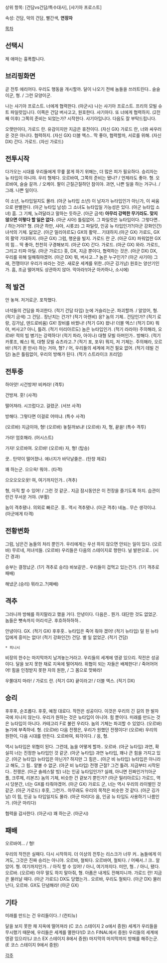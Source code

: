 상위 항목: [건담vs건담/특수대사], [샤기아 프로스트]

속성: 건담, 악의 건담, 빨간색, '''연장자'''

[[목차]]
== 선택시 ==
제 애마는 흉폭합니다.

== 브리핑화면 ==
곧 전투 에리어다. 
우리도 행동을 개시할까. 
달이 나오기 전에 놈들을 쓰러트린다.. 
슬슬이군, 형. / 그런 모양이군.

나는 샤기아 프로스트. 너에게 협력한다. (아군시)
나는 샤기아 프로스트. 프리의 모빌 슈트 파일럿입니다.
이쪽은 건담 버사고고, 원호한다.
샤기아다. 또 너에게 협력하지. (2전째 이후)
그쪽의 준비는 되었는가? 시작한다.
샤기아입니다. 다음도 잘 부탁드립니다. 

오랫만이다, 가로드 란. 유감이지만 지금은 휴전이다. (자신 GX) 
가로드 란, 너와 싸우러 온 것은 아니다. 협력하지. (자신 GX) 
더블 엑스.. 딱 좋아, 협력할까, 서로를 위해. (자신 DX) 
간다. 가로드. (자신 가로드)

== 전투시작 ==
다가오는 시대를 우리들에게 무릎 꿇게 하기 위해는, 더 많은 피가 필요하다. 
승리자는 뉴 타입이 아니야. 우리 형제다. 
오르바여, 그쪽의 준비는 됐나? / 언제라도 좋아. 형.
오르바여, 슬슬 갈까. / 오케이. 팔이 근질근질하던 참이야. 
과연, 나쁜 일을 하는 거구나. / 그래. 나쁜 일이다.

이 소년, 뉴타입일지도 몰라. (아군 뉴타입 소년)
이 남자가 뉴타입인가 아닌가, 이 싸움으로 판별한다. (아군 뉴타입 남성) 
그 소녀도 뉴타입일 가능성은 있다. (아군 뉴타입 소녀) 
흠. 그 기체, 노려달라고 말하는 듯하군. (아군 금색) 
'''아무리 강력한 무기라도. 맞지 않으면 이렇다 할 일은 없다.''' (아군 샤아) 
틀림없어. 그 파일럿은 뉴타입이다. 그렇다면.. / 하는거야? 형. (아군 하만, 샤아, 시롯코) 
그 파일럿, 인공 뉴 타입인가?(아군 강화인간) 
녀석의 기체. 닮았군. (아군 밀리아르도) 
GX의 활약… 기대하지.(아군 GX) 
가로드, GX의 활약 기대하지. (아군 GX) 
그럼, 행운을 빌지. 가로드 란 군. (아군 GX) 
파워업한 GX의 힘… 딱 좋아, 천천히 구경해보지. (아군 GX) 
간다. 가로드. (아군 GX) 
와라. 가로드, 그리고 티파 아딜. (아군 가로드) 
훗, DX, 지금 뿐이다, 협력하는 것은. (아군 DX) 
DX, 우리를 위해 일해줘야겠어. (아군 DX) 
뭐, 버사고…? 놈은 누구인가? (아군 샤기아) 
그래, 전쟁이다! 우리가 바라는 것은. 새로운 세계를 위한..(아군 깅가남) 
원호는 양산기인가. 흠, 조금 떨어져도 상관하지 않아. 막아라!(아군 아카하나, 소시에) 

== 적 발견 ==
안 놓쳐.
저거로군.
포착했다.

녀석들의 건담을 파괴한다. (적기 건담 타입)
눈에 거슬리는군. 파괴할까. / 알았어, 형. (적기 금색)
그 건담.. 장난치는 건가? (적기 아렌비)
응? 놈의 기체.. 건담인가? (적기 로랑, 깅가남, 덴드로비움)
GX! 장비를 바꿨나! (적기 GX)
왔나! 더블 엑스! (적기 DX)
뭐야, 버사고? 아니, 틀려. (적기 미리아르도)
놈은 뉴타입인가. (적기 라라아)
주의해라, 오르바! 적의 빔 병기는 강력하다! (적기 파라, 아이나)
대형 모빌 아머인가.. 방해다. (적기 카롯조, 퀘스)
뭐, 대형 모빌 슈츠라고..? (적기 포, 포우)
뭐지, 저 기체는. 주의해라, 오르바! (적기 퀸 만사)
하는 거야, 형? / 어, 우리들의 세계에 저건 필요 없어. (적기 데빌 건담)
놈은 틀림없이, 우리의 방해가 된다. (적기 스트라이크 프리덤)

== 전투중 ==
하아앗!
시건방져!
비켜라! (격투)

건방져.
훗! (사격)

떨어져라.
시끄럽다고.
걸렸군. (서브 사격)

방해다.
그렇다면 이걸로 어떠냐. (특수 사격)

(오르바) 지금이야, 형!
(오르바) 놓칠까보냐!
(오르바) 자, 형, 끝을! (특수 격투)

가라!
엄호해라. (어시스트)

가자! 오르바여.
오르바!
(오르바) 자, 형! (탑승)

큿.. 탄약이 떨어졌나.
에너지가 바닥날줄은.. (탄창 제로)

꽤 하는군.
으으윽!
뭐야.. (타격)

으오오오오옷!
여, 여기까지인가.. (격추)

형, 아직 할 수 있어! / 그런 것 같군..
지금 잠시동안은 이 전장을 즐기도록 하지.
습관이란건 무서운 거야. (부활)

놈이 격추됐나. 의외로 빠르군.
훗.. 역시 격추됐나. (아군 격추)
네놈.. 무슨 생각이냐. (아군에게 타격)

== 전황변화 ==
그럼, 남은건 놈들의 처리 뿐인가.
우리에게는 우선 하지 않으면 안되는 일이 있다.
(오르바) 무르네, 저녀석들.
(오르바) 우리들은 다음의 스테이지로 향한다. 널 발판으로.. (시간 경과)

승부는 결정났군. (1기 격추로 승리)
바보같은.. 우리들이 겁먹고 있는건가. (1기 격추로 패배)

해냈군.(승리)
뭐라고..?(패배)

== 격추 ==
그러니까 방해를 하지말라고 했을 거다.
안녕이다.
다음은..
뭔가. 대단한 것도 없었군.
놈들은 뼛속까지 어리석군.
후흐하하하하..

안녕이다. GX. (적기 GX)
후후훗.. 뉴타입은 죽어 줘야 겠어! (적기 뉴타입)
덜 된 뉴타입에게 흥미는 없다! (적기 강화인간)
건담. 별 일 없었군. (적기 건담)

 * 피니시
비장의 한수는 마지막까지 남겨놓는거라고.
우리들의 세계에 영광 있으리.
작전은 성공이다.
달을 보지 못한 채로 지옥에 떨어져라.
위협이 되는 자들은 배제한다! / 죽어어어어!
힘을 인정받지 못한 자의 원한, / 그 몸으로 맛봐라!

우쭐대지 마라! / 가로드 란. (적기 GX)
끝이라고! / 더블 엑스. (적기 DX)

== 승리 ==
후후후, 순조롭다. 
후훗, 예정 대로다. 
작전은 성공이다. 
이것은 우리의 긴 길의 한 발자국에 지나지 않는다. 
우리가 원하는 것은 뉴타입이 아니야. 힘 뿐이다. 
미래를 만드는 것은 뉴타입이 아니다. 카테고리 F로 불린 우리다.  
놈의 기체는 파괴할 수 있었다. 
(오르바) 놀기에 부족하네. 형.
(오르바) 다음 전쟁은, 우리가 원했던 전쟁이다! 
(오르바) 우리의 원한이, 다음 시대를 만든다. 
오르바여, 퇴각이다. / 응, 형. 

역시 뉴타입은 위협이 된다. 그런데, 놈을 어떻게 할까.. 오르바. (아군 뉴타입) 
과연, 확실히 너는 진정한 뉴타입인 것 같군. (아군 뉴타입) 
과연 뉴타입, 꽤나 큰 힘을 가지고 있군. (아군 뉴타입) 
뉴타입은 아닌가? 하지만 그 힘은.. (아군 비 뉴타입) 
뉴타입은 아니라고 해도, 그 힘.. 얕볼 수 없군. (아군 비 뉴타입) 
전쟁 근절? 그건 틀려. 지금부터 시작된다.. 전쟁은. (아군 솔레스탈 빙) 
너는 인공 뉴타입인가? 실례, 아니면 진짜인가?(아군 플, 크루제, 리본즈) 
놈의 기체, 비슷한 건 겉보기 뿐인가? (아군 밀리아르도) 
가로드, 역시 당분간, 너는 GX를 타줘야겠어. (아군 GX) 
가로드 군, 너는 역시 우리의 라이벌인 것 같군. (아군 가로드) 
후훗, 그런가.. 아무래도 우리의 목적은 비슷한 것 같다. (아군 깅가남) 
이 힘, 인공 뉴 타입일지도 몰라. (아군 마리다) 
음, 인공 뉴 타입도 사용하기 나름인가. (아군 마리다)

협력을 감사한다. (아군시)
꽤 하는군. (아군시)

== 패배 ==
오르바여... / 형!

우리의 작전은 실패다. 다시 시작하지.
더 이상의 전투는 리스크가 너무 커.. 
놈들에게 이겨도, 그것은 진짜 승리는 아니야. 
오르바, 철퇴다.
오르바여, 철퇴다. / 어째서..! 크.. 알았어. 형. 
여기까지인가.. / 아직 할 수 있어! / 아니, 여기까지다. 
미안, 형..  / 아니, 됐다. 오르바. 
(오르바) 아무 말도 하지 말아줘, 형. 아픔은 내게도 전해지니까. 
가로드 란! 지금은 물러날 때다. (아군 가로드) 
DX도 당했는가.. 오르바, 우리도 철퇴다. (아군 DX) 
물러난다, 오르바. GX도 단념해라! (아군 GX)

== 기타 ==
미래를 만드는 건 우리들이다..! (컨티뉴)

달을 보지 못한 채 지옥에 떨어져라 (C 코스 스테이지 2 α에서 증원) 
세계가 우리들을 무시했기 때문에, 우리들은 세계를 멸한다!(D 코스 FINAL에서 증원)  
우리들의 세계에 영광 있으리!(J 코스 EX 스테이지 8에서 증원)
마지막의 마지막까지 방해를 해주는군. (E 코스 스테이지 9에서 증원)

[[각주]]
